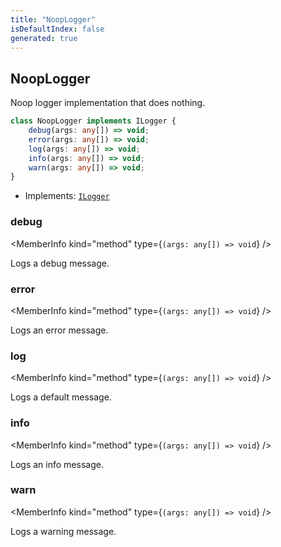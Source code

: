 ```yaml
---
title: "NoopLogger"
isDefaultIndex: false
generated: true
---
```



<!-- This file was generated from the CommandKit source. Do not modify. Instead, re-run the "docgen" script -->


## NoopLogger

<GenerationInfo sourceFile="packages/commandkit/src/logger/NoopLogger.ts" sourceLine="6" packageName="commandkit" />

Noop logger implementation that does nothing.

```ts title="Signature"
class NoopLogger implements ILogger {
    debug(args: any[]) => void;
    error(args: any[]) => void;
    log(args: any[]) => void;
    info(args: any[]) => void;
    warn(args: any[]) => void;
}
```
* Implements: <code><a href='/docs/next/api-reference/commandkit/interfaces/ilogger#ilogger'>ILogger</a></code>



<div className="members-wrapper">

### debug

<MemberInfo kind="method" type={`(args: any[]) => void`}   />

Logs a debug message.
### error

<MemberInfo kind="method" type={`(args: any[]) => void`}   />

Logs an error message.
### log

<MemberInfo kind="method" type={`(args: any[]) => void`}   />

Logs a default message.
### info

<MemberInfo kind="method" type={`(args: any[]) => void`}   />

Logs an info message.
### warn

<MemberInfo kind="method" type={`(args: any[]) => void`}   />

Logs a warning message.


</div>
